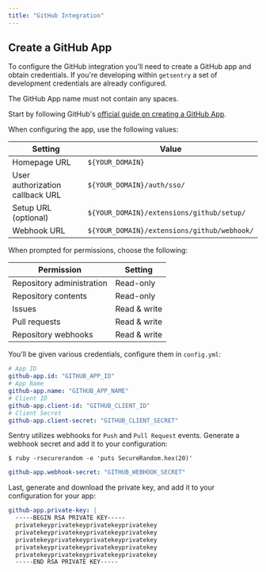 ```yaml
---
title: "GitHub Integration"
---
```


## Create a GitHub App

To configure the GitHub integration you'll need to create a GitHub app and obtain credentials. If you're developing within `getsentry` a set of development credentials are already configured.

<Alert level="warning">
  The GitHub App name must not contain any spaces.
</Alert>

Start by following GitHub's [official guide on creating a GitHub App](https://developer.github.com/apps/building-github-apps/creating-a-github-app/).

When configuring the app, use the following values:

| Setting                         | Value                                     |
| ------------------------------- | ----------------------------------------- |
| Homepage URL                    | `${YOUR_DOMAIN}`                            |
| User authorization callback URL | `${YOUR_DOMAIN}/auth/sso/`                  |
| Setup URL (optional)            | `${YOUR_DOMAIN}/extensions/github/setup/`   |
| Webhook URL                     | `${YOUR_DOMAIN}/extensions/github/webhook/` |

When prompted for permissions, choose the following:

| Permission                | Setting      |
| ------------------------- | ------------ |
| Repository administration | Read-only    |
| Repository contents       | Read-only    |
| Issues                    | Read & write |
| Pull requests             | Read & write |
| Repository webhooks       | Read & write |

You'll be given various credentials, configure them in `config.yml`:

```yml
# App ID
github-app.id: "GITHUB_APP_ID"
# App Name
github-app.name: "GITHUB_APP_NAME"
# Client ID
github-app.client-id: "GITHUB_CLIENT_ID"
# Client Secret
github-app.client-secret: "GITHUB_CLIENT_SECRET"
```

Sentry utilizes webhooks for `Push` and `Pull Request` events. Generate a webhook secret and add it to your configuration:

```shell
$ ruby -rsecurerandom -e 'puts SecureRandom.hex(20)'
```

```yml
github-app.webhook-secret: "GITHUB_WEBHOOK_SECRET"
```

Last, generate and download the private key, and add it to your configuration for your app:

```yml
github-app.private-key: |
  -----BEGIN RSA PRIVATE KEY-----
  privatekeyprivatekeyprivatekeyprivatekey
  privatekeyprivatekeyprivatekeyprivatekey
  privatekeyprivatekeyprivatekeyprivatekey
  privatekeyprivatekeyprivatekeyprivatekey
  privatekeyprivatekeyprivatekeyprivatekey
  -----END RSA PRIVATE KEY-----
```

